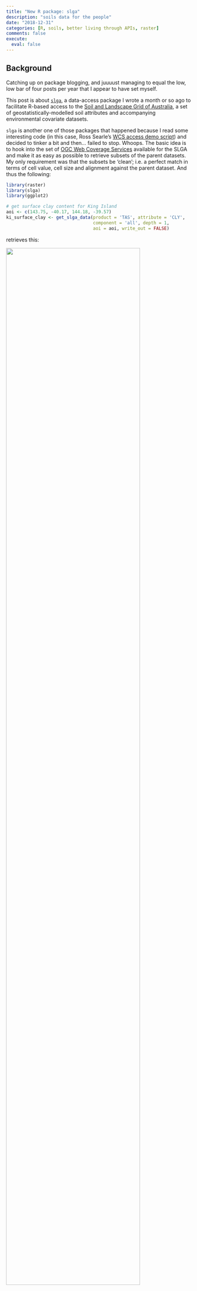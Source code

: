 ```yaml
---
title: "New R package: slga"
description: "soils data for the people"
date: "2018-12-31"
categories: [R, soils, better living through APIs, raster]
comments: false
execute:
  eval: false
---
```


## Background

Catching up on package blogging, and juuuust managing to equal the low, low bar of four posts per year that I appear to have set myself.

This post is about [`slga`](https://github.com/obrl-soil/slga), a data-access package I wrote a month or so ago to facilitate R-based access to the [Soil and Landscape Grid of Australia](http://www.clw.csiro.au/aclep/soilandlandscapegrid/index.html), a set of geostatistically-modelled soil attributes and accompanying environmental covariate datasets.

`slga` is another one of those packages that happened because I read some interesting code (in this case, Ross Searle's [WCS access demo script](http://www.clw.csiro.au/aclep/soilandlandscapegrid/Resources/SoilAndLandScapeGrid_WCS_Downloader.txt)) and decided to tinker a bit and then... failed to stop. Whoops. The basic idea is to hook into the set of [OGC Web Coverage Services](https://en.wikipedia.org/wiki/Web_Coverage_Service) available for the SLGA and make it as easy as possible to retrieve subsets of the parent datasets. My only requirement was that the subsets be 'clean'; i.e. a perfect match in terms of cell value, cell size and alignment against the parent dataset. And thus the following:

```r
library(raster)
library(slga)
library(ggplot2)

# get surface clay content for King Island
aoi <- c(143.75, -40.17, 144.18, -39.57)
ki_surface_clay <- get_slga_data(product = 'TAS', attribute = 'CLY',
                                 component = 'all', depth = 1,
                                 aoi = aoi, write_out = FALSE)
```

retrieves this:

![](clayplot.png){fig-alt="plot of King Island surface clay content" fig-align="center" width="85%"}

WCS services aren't quite designed for this task - they're mainly geared towards dynamic data access via web map portals or GIS GUIs, so they default to a lot of dynamic rescaling and resampling to make that efficient. Still, with a bit of mucking about its possible to bend them towards simple subsetting of very large raster datasets, at pretty reasonable speed (depending, of course, on one's internet connection, insert NBN joke here).

My other goal for this project was to figure out `pkgdown`, so I'm not going to reiterate how `slga` works in this post. I'm just going to smugly link to [`slga's` vignette](https://obrl-soil.github.io/slga/articles/slga.html) where it sits on the package website.

### Thanks to

I really didn't get OGC web services at all before diving in to this. The official documentation is pretty comprehensive, but I couldn't find much higher level material about working with them. I definitely wouldn't have known where to start without picking through Ross' script; `slga` only exists because of his work (as does the grid itself!).

I found Lorenzo Busetto's [tutorial post](https://lbusettspatialr.blogspot.com/2017/08/building-website-with-pkgdown-short.html) immensely helpful when getting started with pkgdown. Datacamp's [deployment tutorial](https://www.datacamp.com/community/tutorials/cd-package-docs-pkgdown-travis) was also super good. For customising my site, I left the default bootstrap theme in place and just overrode some CSS for nicer colours. Lest anyone think I'm actually good at CSS, this was largely accomplished by clicking 'Inspect Element' in Firefox and copypasting the relevant CSS code out. It is therefore probable that my extra.css file is an affront to god and man alike, but whatever, it works.

Lastly, [this trick](https://gis.stackexchange.com/a/104109/76240) for mosaicing a list of rasters is the bees' knees, and enabled tiling requests over larger areas. That said, I still wouldn't advise trying to download massive data extents at once with this package. Once you start going after whole state's worth of data, you're better off downloading the entire parent dataset from the [CSIRO Data Access Portal](https://data.csiro.au/dap/search?q=slga) and cropping it.

### Gripes

The only thing I don't love about this project is the low-ish unit test coverage. I'm not sure how best to cover some of the core functions, since they hit web services, and the tests shouldn't be eating bandwidth or relying on a http 200 return. If anyone has any advice, fire away.

I also really wish the WCS spec had some kind of source-align/target-align flag a la gdalwarp's '-tap' option, because that would remove the need for about half the code I wrote for this package. Might stretching the concept too far though, idk.

------------------------------------------------------------------------

Anyway so there that is, if you're working in Aus and you need a bit of quick soil and/or terrain data, this may be useful. I'm also drafting up a matching package for GeoScience Australia's web services, so [watch this space](https://github.com/obrl-soil/geosciausws).
